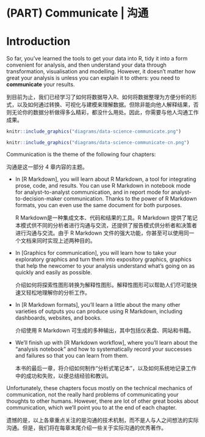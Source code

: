 # (PART) Communicate | 沟通 {-}

# Introduction {#communicate-intro}

So far, you've learned the tools to get your data into R, tidy it into a form convenient for analysis, and then understand your data through transformation, visualisation and modelling. However, it doesn't matter how great your analysis is unless you can explain it to others: you need to __communicate__ your results.

到目前为止，我们已经学习了如何将数据导入R、如何将数据整理为方便分析的形式，以及如何通过转换、可视化与建模来理解数据。但除非能向他人解释结果，否则无论你的数据分析做得多么精彩，都没什么用处。因此，你需要与他人沟通工作成果。

```r
knitr::include_graphics("diagrams/data-science-communicate.png")
```

```r
knitr::include_graphics("diagrams/data-science-communicate-cn.png")
```

Communication is the theme of the following four chapters:

沟通是这一部分 4 章内容的主题。

* In [R Markdown], you will learn about R Markdown, a tool for integrating
  prose, code, and results. You can use R Markdown in notebook mode for 
  analyst-to-analyst communication, and in report mode for 
  analyst-to-decision-maker communication. Thanks to the power of R Markdown
  formats, you can even use the same document for both purposes.
  
  R Markdown是一种集成文本、代码和结果的工具。R Markdown 提供了笔记本模式供不同的分析者进行沟通与交流，还提供了报告模式供分析者和决策者进行沟通与交流。由于 R Markdown 文件的强大功能，你甚至可以使用同一个文档来同时实现上述两种目的。
  
* In [Graphics for communication], you will learn how to take your exploratory
  graphics and turn them into expository graphics, graphics that help the
  newcomer to your analysis understand what's going on as quickly and 
  easily as possible.
  
  介绍如何将探索性图形转换为解释性图形。解释性图形可以帮助人们尽可能快速又轻松地理解你的分析工作。
  
* In [R Markdown formats], you'll learn a little about the many other varieties
  of outputs you can produce using R Markdown, including dashboards, websites,
  and books.
  
  介绍使用 R Markdown 可生成的多种输出，其中包括仪表盘、网站和书籍。
  
* We'll finish up with [R Markdown workflow], where you'll learn about the
  "analysis notebook" and how to systematically record your successes and 
  failures so that you can learn from them.
  
  本书的最后一章，将介绍如何制作“分析式笔记本”，以及如何系统地记录工作中的成功和失败，以便总结经验和教训。

Unfortunately, these chapters focus mostly on the technical mechanics of communication, not the really hard problems of communicating your thoughts to other humans. However, there are lot of other great books about communication, which we'll point you to at the end of each chapter.

遗憾的是，以上各章重点关注的是沟通的技术机制，而不是人与人之间想法的实际沟通。但是，我们将在每章末尾介绍一些关于实际沟通的优秀著作。
